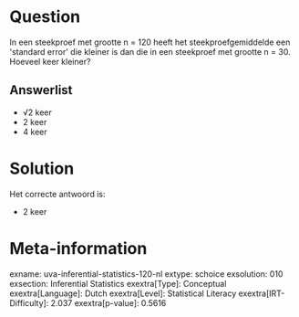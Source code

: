 Question
========

In een steekproef met grootte n = 120 heeft het steekproefgemiddelde een
\'standard error\' die kleiner is dan die in een steekproef met grootte
n = 30. Hoeveel keer kleiner?

Answerlist
----------

* √2 keer
* 2 keer
* 4 keer

Solution
========

Het correcte antwoord is: 

* 2 keer

Meta-information
================
exname: uva-inferential-statistics-120-nl
extype: schoice
exsolution: 010
exsection: Inferential Statistics
exextra[Type]: Conceptual
exextra[Language]: Dutch
exextra[Level]: Statistical Literacy
exextra[IRT-Difficulty]: 2.037
exextra[p-value]: 0.5616
